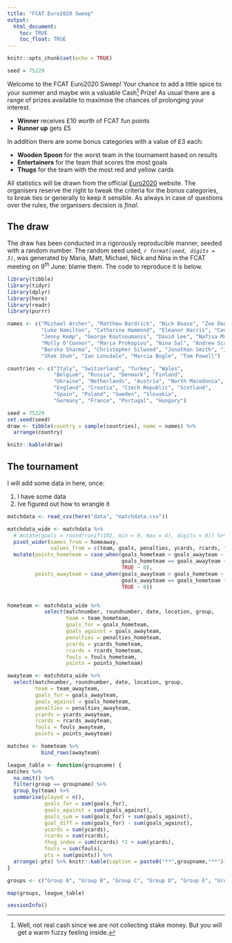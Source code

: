 ```yaml
---
title: "FCAT Euro2020 Sweep"
output: 
  html_document:
    toc: TRUE
    toc_float: TRUE
---
```


```r
knitr::opts_chunk$set(echo = TRUE)

seed = 75229
```

Welcome to the FCAT Euro2020 Sweep! Your chance to add a little spice to your
summer and maybe win a valuable Cash[^1] Prize! As usual there are a range of
prizes available to maximise the chances of prolonging your interest.

- **Winner** receives £10 worth of FCAT fun points
- **Runner up** gets £5

In addition there are some bonus categories with a value of £3 each:

- **Wooden Spoon** for the worst team in the tournament based on results
- **Entertainers** for the team that scores the most goals
- **Thugs** for the team with the most red and yellow cards

All statistics will be drawn from the official
[Euro2020](https://www.uefa.com/uefaeuro-2020/) website. The organisers reserve
the right to tweak the criteria for the bonus categories, to break ties or
generally to keep it sensible. As always in case of questions over the rules,
the organisers decision is _final_.

[^1]: Well, not real cash since we are not collecting stake money. But you will
get a warm fuzzy feeling inside.

## The draw

The draw has been conducted in a rigorously reproducible manner, seeded with a
random number. The random seed used, _`r format(seed, digits = 3)`_, was
generated by Maria, Matt, Michael, Nick and Nina in the FCAT meeting on 9^th^
June: blame them. The code to reproduce it is below.

```r
library(tibble)
library(tidyr)
library(dplyr)
library(here)
library(readr)
library(purrr)

names <- c("Michael Archer", "Matthew Bardrick", "Nick Boase", "Zoe Donkin",
           "Luke Hamilton", "Catharine Hammond", "Eleanor Harris", "Courtney Keane", 
           "Jenny Kemp", "George Koutsoumanis", "David Lee", "Nafisa Mathia", 
           "Molly O'Connor", "Maria Prokopiou", "Nina Sal", "Andrew Scaife",
           "Barsha Sharma", "Christopher Silwood", "Jonathan Smith", "Isabella Worth",
           "Shak Shah", "Ian Lonsdale", "Marcia Bogle", "Tom Powell")  

countries <- c("Italy", "Switzerland", "Turkey", "Wales",
               "Belgium", "Russia", "Denmark", "Finland",
               "Ukraine", "Netherlands", "Austria", "North Macedonia",
               "England", "Croatia", "Czech Republic", "Scotland",
               "Spain", "Poland", "Sweden", "Slovakia", 
               "Germany", "France", "Portugal", "Hungary")

seed = 75229
set.seed(seed)
draw <- tibble(country = sample(countries), name = names) %>% 
  arrange(country)

knitr::kable(draw)

```


## The tournament

I will add some data in here, once:

1. I have some data
2. Ive figured out how to wrangle it

```r

matchdata <- read_csv(here("data", "matchdata.csv"))

matchdata_wide <- matchdata %>% 
  # mutate(goals = round(runif(102, min = 0, max = 4), digits = 0)) %>% 
  pivot_wider(names_from = homeaway,
              values_from = c(team, goals, penalties, ycards, rcards, fouls)) %>% 
  mutate(points_hometeam = case_when(goals_hometeam > goals_awayteam ~ 3,
                                     goals_hometeam == goals_awayteam ~ 1,
                                     TRUE ~ 0),
         points_awayteam = case_when(goals_awayteam > goals_hometeam ~ 3,
                                     goals_awayteam == goals_hometeam ~ 1,
                                     TRUE ~ 0))


hometeam <- matchdata_wide %>% 
            select(matchnumber, roundnumber, date, location, group,
                   team = team_hometeam,
                   goals_for = goals_hometeam,
                   goals_against = goals_awayteam,
                   penalties = penalties_hometeam,
                   ycards = ycards_hometeam,
                   rcards = rcards_hometeam,
                   fouls = fouls_hometeam,
                   points = points_hometeam)

awayteam <- matchdata_wide %>% 
  select(matchnumber, roundnumber, date, location, group,
         team = team_awayteam,
         goals_for = goals_awayteam,
         goals_against = goals_hometeam,
         penalties = penalties_awayteam,
         ycards = ycards_awayteam,
         rcards = rcards_awayteam,
         fouls = fouls_awayteam,
         points = points_awayteam)

matches <- hometeam %>% 
           bind_rows(awayteam)

league_table <- function(groupname) {
matches %>% 
  na.omit() %>% 
  filter(group == groupname) %>%
  group_by(team) %>% 
  summarise(played = n(),
            goals_for = sum(goals_for),
            goals_against = sum(goals_against),
            goals_sum = sum(goals_for) + sum(goals_against),
            goal_diff = sum(goals_for) - sum(goals_against),
            ycards = sum(ycards),
            rcards = sum(rcards),
            thug_index = sum(rcards) *2 + sum(ycards),
            fouls = sum(fouls),
            pts = sum(points)) %>% 
  arrange(-pts) %>% knitr::kable(caption = paste0("**",groupname,"**"))
}

groups <- c("Group A", "Group B", "Group C", "Group D", "Group E", "Group F")

map(groups, league_table)

```




```r
sessionInfo()
```